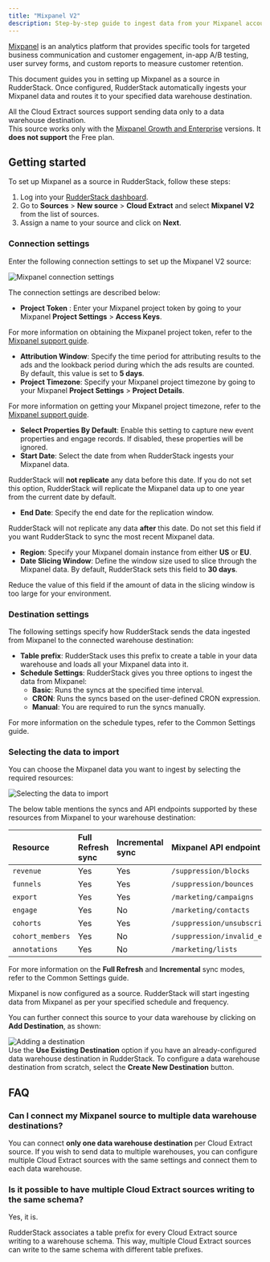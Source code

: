 ```yaml
---
title: "Mixpanel V2"
description: Step-by-step guide to ingest data from your Mixpanel account into RudderStack.
---
```


[Mixpanel](https://mixpanel.com/) is an analytics platform that provides specific tools for targeted business communication and customer engagement, in-app A/B testing, user survey forms, and custom reports to measure customer retention.

This document guides you in setting up Mixpanel as a source in RudderStack. Once configured, RudderStack automatically ingests your Mixpanel data and routes it to your specified data warehouse destination.

<div class="warningBlock">
All the Cloud Extract sources support sending data only to a <Link to="/destinations/warehouse-destinations/">data warehouse destination</Link>.
</div>

<div class="warningBlock">
This source works only with the <a href="https://mixpanel.com/pricing/">Mixpanel Growth and Enterprise</a> versions. It <strong>does not support</strong> the Free plan.
</div>

## Getting started

To set up Mixpanel as a source in RudderStack, follow these steps:

1. Log into your [RudderStack dashboard](https://app.rudderstack.com/).
2. Go to **Sources** > **New source** > **Cloud Extract** and select **Mixpanel V2** from the list of sources.
3. Assign a name to your source and click on **Next**.

### Connection settings

Enter the following connection settings to set up the Mixpanel V2 source:

<img src="../../assets/cloud-extract-sources/mixpanelv2-connection-settings.png" alt="Mixpanel connection settings" />

The connection settings are described below:

- **Project Token** : Enter your Mixpanel project token by going to your Mixpanel **Project Settings** > **Access Keys**.

<div class="infoBlock">
For more information on obtaining the Mixpanel project token, refer to the <a href="https://help.mixpanel.com/hc/en-us/articles/115004502806-Find-Project-Token-">Mixpanel support guide</a>.
</div>

- **Attribution Window**: Specify the time period for attributing results to the ads and the lookback period during which the ads results are counted. By default, this value is set to **5 days**.
- **Project Timezone**: Specify your Mixpanel project timezone by going to your Mixpanel **Project Settings** > **Project Details**.

<div class="infoBlock">
For more information on getting your Mixpanel project timezone, refer to the <a href="https://help.mixpanel.com/hc/en-us/articles/115004547203-Manage-Timezones-for-Projects-in-Mixpanel">Mixpanel support guide</a>.
</div>

- **Select Properties By Default**: Enable this setting to capture new event properties and engage records. If disabled, these properties will be ignored.
- **Start Date**: Select the date from when RudderStack ingests your Mixpanel data.

<div class="warningBlock">
RudderStack will <strong>not replicate</strong> any data before this date. If you do not set this option, RudderStack will replicate the Mixpanel data up to one year from the current date by default.
</div>

- **End Date**: Specify the end date for the replication window.

<div class="warningBlock">
RudderStack will not replicate any data <strong>after</strong> this date. Do not set this field if you want RudderStack to sync the most recent Mixpanel data.
</div>

- **Region**: Specify your Mixpanel domain instance from either **US** or **EU**.
- **Date Slicing Window**: Define the window size used to slice through the Mixpanel data. By default, RudderStack sets this field to **30 days**.

<div class="infoBlock">
Reduce the value of this field if the amount of data in the slicing window is too large for your environment.
</div>

### Destination settings

The following settings specify how RudderStack sends the data ingested from Mixpanel to the connected warehouse destination:

- **Table prefix**: RudderStack uses this prefix to create a table in your data warehouse and loads all your Mixpanel data into it.
- **Schedule Settings**: RudderStack gives you three options to ingest the data from Mixpanel:
    - **Basic**: Runs the syncs at the specified time interval. 
    - **CRON**: Runs the syncs based on the user-defined CRON expression.
    - **Manual**: You are required to run the syncs manually.

<div class="infoBlock">
For more information on the schedule types, refer to the <Link to="/sources/extract/common-settings/">Common Settings</Link> guide.
</div>

### Selecting the data to import

You can choose the Mixpanel data you want to ingest by selecting the required resources:

<img src="../../assets/cloud-extract-sources/mixpanel-connection-settings-2.png" alt="Selecting the data to import" />

The below table mentions the syncs and API endpoints supported by these resources from Mixpanel to your warehouse destination:

| Resource | Full Refresh sync | Incremental sync | Mixpanel API endpoint |
| :---| :---- | :---- | :---- |
| `revenue` |  Yes | Yes | `/suppression/blocks` |
| `funnels` | Yes | Yes |  `/suppression/bounces` |
| `export` | Yes | Yes |  `/marketing/campaigns`|
| `engage` | Yes | No |  `/marketing/contacts` |
| `cohorts` | Yes | Yes |  `/suppression/unsubscribes`|
| `cohort_members` | Yes | No | `/suppression/invalid_emails` |
| `annotations` | Yes | No |  `/marketing/lists`|

<div class="infoBlock">
For more information on the <strong>Full Refresh</strong> and <strong>Incremental</strong> sync modes, refer to the <Link to="/sources/extract/common-settings/#sync-modes">Common Settings</Link> guide.
</div>

Mixpanel is now configured as a source. RudderStack will start ingesting data from Mixpanel as per your specified schedule and frequency.

You can further connect this source to your data warehouse by clicking on **Add Destination**, as shown:

<img src="../../assets/cloud-extract-sources/add-destination.png" alt="Adding a destination" />

<div class="successBlock">
Use the <strong>Use Existing Destination</strong> option if you have an already-configured data warehouse destination in RudderStack. To configure a data warehouse destination from scratch, select the <strong>Create New Destination</strong> button.
</div>

## FAQ

### Can I connect my Mixpanel source to multiple data warehouse destinations?

You can connect <strong>only one data warehouse destination</strong> per Cloud Extract source. If you wish to send data to multiple warehouses, you can configure multiple Cloud Extract sources with the same settings and connect them to each data warehouse.

### Is it possible to have multiple Cloud Extract sources writing to the same schema?

Yes, it is.

RudderStack associates a table prefix for every Cloud Extract source writing to a warehouse schema. This way, multiple Cloud Extract sources can write to the same schema with different table prefixes.
